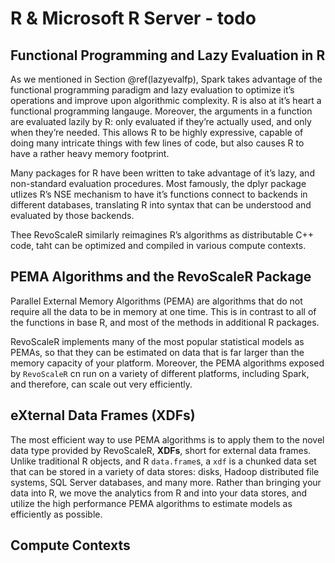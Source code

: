 # R & Microsoft R Server - todo {#rserver}

## Functional Programming and Lazy Evaluation in R

As we mentioned in Section \@ref(lazyevalfp), Spark takes advantage of the functional programming paradigm and lazy evaluation to optimize it's operations and improve upon algorithmic complexity. R is also at it's heart a functional programming langauge. Moreover, the arguments in a function are evaluated lazily by R: only evaluated if they're actually used, and only when they're needed. This allows R to be highly expressive, capable of doing many intricate things with few lines of code, but also causes R to have a rather heavy memory footprint.

Many packages for R have been written to take advantage of it's lazy, and non-standard evaluation procedures. Most famously, the dplyr package utlizes R's NSE mechanism to have it's functions connect to backends in different databases, translating R into syntax that can be understood and evaluated by those backends.

Thee RevoScaleR similarly reimagines R's algorithms as distributable C++ code, taht can be optimized and compiled in various compute contexts. 

## PEMA Algorithms and the RevoScaleR Package {#pema}
Parallel External Memory Algorithms (PEMA) are algorithms that do not require all the data to be in memory at one time. This is in contrast to all of the functions in base R, and most of the methods in additional R packages. 

RevoScaleR implements many of the most popular statistical models as PEMAs, so that they can be estimated on data that is far larger than the memory capacity of your platform. Moreover, the PEMA algorithms exposed by `RevoScaleR` cn run on a variety of different platforms, including Spark, and therefore, can scale out very efficiently.

## eXternal Data Frames (XDFs) {#xdf}
The most efficient way to use PEMA algorithms is to apply them to the novel data type provided by RevoScaleR, **XDFs**, short for external data frames. Unlike traditional R objects, and R `data.frame`s, a `xdf` is a chunked data set that can be stored in a variety of data stores: disks, Hadoop distributed file systems, SQL Server databases, and many more. Rather than bringing your data into R, we move the analytics from R and into your data stores, and utilize the high performance PEMA algorithms to estimate models as efficiently as possible.


## Compute Contexts {#computecontext}